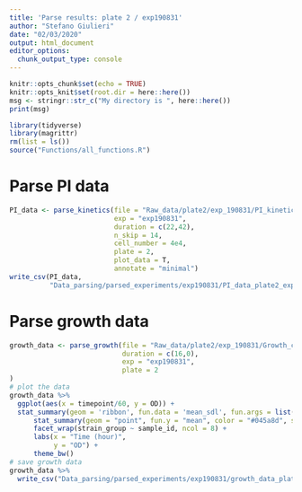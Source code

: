 ```yaml
---
title: 'Parse results: plate 2 / exp190831'
author: "Stefano Giulieri"
date: "02/03/2020"
output: html_document
editor_options: 
  chunk_output_type: console
---
```


```r
knitr::opts_chunk$set(echo = TRUE)
knitr::opts_knit$set(root.dir = here::here())
msg <- stringr::str_c("My directory is ", here::here())
print(msg)
```

```r
library(tidyverse)
library(magrittr)
rm(list = ls())
source("Functions/all_functions.R")
```

# Parse PI data

```r
PI_data <- parse_kinetics(file = "Raw_data/plate2/exp_190831/PI_kinetics/190831 LD PI Assay VANANZ 24 hours.xlsx",
                          exp = "exp190831",
                          duration = c(22,42),
                          n_skip = 14,
                          cell_number = 4e4,
                          plate = 2,
                          plot_data = T,
                          annotate = "minimal")
write_csv(PI_data,
          "Data_parsing/parsed_experiments/exp190831/PI_data_plate2_exp190831.csv")

```


# Parse growth data

```r
growth_data <- parse_growth(file = "Raw_data/plate2/exp_190831/Growth_curves/190829 plate 2 VANANZ OD600 Growth ON for real time PI cell death.xlsx",
                            duration = c(16,0),
                            exp = "exp190831",
                            plate = 2
)
# plot the data
growth_data %>%
  ggplot(aes(x = timepoint/60, y = OD)) +
  stat_summary(geom = 'ribbon', fun.data = 'mean_sdl', fun.args = list(mult = 1), fill = "#045a8d", alpha = 0.2) + 
      stat_summary(geom = "point", fun.y = "mean", color = "#045a8d", size = 1) +
      facet_wrap(strain_group ~ sample_id, ncol = 8) +
      labs(x = "Time (hour)",
           y = "OD") +
      theme_bw()
# save growth data
growth_data %>%
  write_csv("Data_parsing/parsed_experiments/exp190831/growth_data_plate2_exp190831.csv")
```

